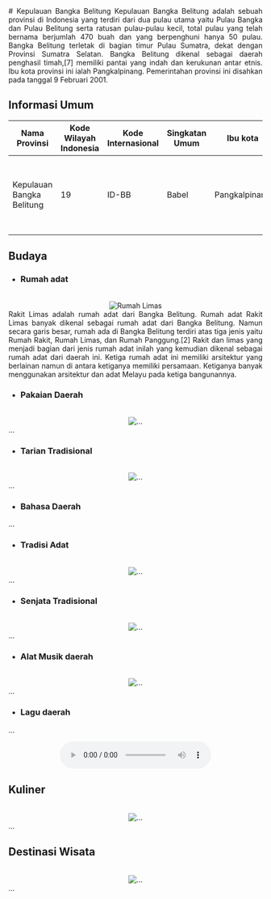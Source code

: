 <div align="justify">
   # Kepulauan Bangka Belitung
   Kepulauan Bangka Belitung adalah sebuah provinsi di Indonesia yang terdiri dari dua pulau utama yaitu Pulau Bangka dan Pulau Belitung serta ratusan pulau-pulau kecil, total pulau yang telah bernama berjumlah 470 buah dan yang berpenghuni hanya 50 pulau. Bangka Belitung terletak di bagian timur Pulau Sumatra, dekat dengan Provinsi Sumatra Selatan. Bangka Belitung dikenal sebagai daerah penghasil timah,[7] memiliki pantai yang indah dan kerukunan antar etnis. Ibu kota provinsi ini ialah Pangkalpinang. Pemerintahan provinsi ini disahkan pada tanggal 9 Februari 2001.

   ## Informasi Umum
   | Nama Provinsi             | Kode Wilayah Indonesia | Kode Internasional | Singkatan Umum | Ibu kota      | Hari Jadi        | Lambang                                                                                                                                                          |
   |---------------------------|------------------------|--------------------|----------------|---------------|------------------|------------------------------------------------------------------------------------------------------------------------------------------------------------------|
   | Kepulauan Bangka Belitung | 19                     | ID-BB              | Babel          | Pangkalpinang | 21 November 2000 | <div align="center"><img alt="Lambang" width="150" src="https://upload.wikimedia.org/wikipedia/commons/0/08/Coat_of_arms_of_Bangka_Belitung_Islands.svg"/></div> |

   ## Budaya

   - ### Rumah adat
   <br/>
   <div align="center"><img alt="Rumah Limas" src="https://img.iproperty.com.my/angel-legacy/1110x624-crop/static/2021/03/Filosofi-dan-Penjelasan-Rumah-Adat-Bangka-Belitung.png"/></div>
   Rakit Limas adalah rumah adat dari Bangka Belitung. Rumah adat Rakit Limas banyak dikenal sebagai rumah adat dari Bangka Belitung. Namun secara garis besar, rumah ada di Bangka Belitung terdiri atas tiga jenis yaitu Rumah Rakit, Rumah Limas, dan Rumah Panggung.[2] Rakit dan limas yang menjadi bagian dari jenis rumah adat inilah yang kemudian dikenal sebagai rumah adat dari daerah ini. Ketiga rumah adat ini memiliki arsitektur yang berlainan namun di antara ketiganya memiliki persamaan. Ketiganya banyak menggunakan arsitektur dan adat Melayu pada ketiga bangunannya.
   
   - ### Pakaian Daerah
   <br/>
   <div align="center"><img alt="..." src="..."/></div>
   ...
   
   - ### Tarian Tradisional
   <br/>
   <div align="center"><img alt="..." src="..."/></div>
   ...

   - ### Bahasa Daerah
   ...
   
   - ### Tradisi Adat
   <br/>
   <div align="center"><img alt="..." src="..."/></div>
   ...
   
   - ### Senjata Tradisional
   <br/>
   <div align="center"><img alt="..." src="..."/></div>
   ...
   
   - ### Alat Musik daerah
   <br/>
   <div align="center"><img alt="..." src="..."/></div>
   ...
   
   - ### Lagu daerah
   ...
   <br/>
   <div align="center"><audio controls src="..."></audio></div>
   
   ## Kuliner
   <br/>
   <div align="center"><img alt="..." src="..."/></div>
   ...

   ## Destinasi Wisata
   <br/>
   <div align="center"><img alt="..." src="..."/></div>
   ...
</div>